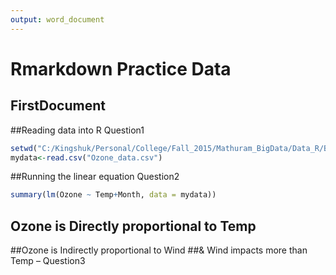 ```yaml
---
output: word_document
---
```


# Rmarkdown Practice Data
## FirstDocument

##Reading data into R Question1

```r
setwd("C:/Kingshuk/Personal/College/Fall_2015/Mathuram_BigData/Data_R/Big_Data")
mydata<-read.csv("Ozone_data.csv")

```
##Running the linear equation Question2
```r
summary(lm(Ozone ~ Temp+Month, data = mydata))
```

## Ozone is Directly proportional to Temp
##Ozone is Indirectly proportional to Wind
##& Wind impacts more than Temp -- Question3


 
